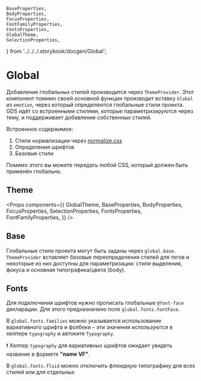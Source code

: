 
    BaseProperties,
    BodyProperties,
    FocusProperties,
    FontFamilyProperties,
    FontsProperties,
    GlobalTheme,
    SelectionProperties,
} from '../../../.storybook/docgen/Global';

<Meta title="Dev / Emotion / Global" />

# Global

Добавление глобальных стилей производится через `ThemeProvider`. Этот компонент помимо своей основной функции производит вставку `Global` из `emotion`, через который определяются глобальные стили проекта. GDS идёт со встроенными стилями, которые параметризируются через тему, и поддерживает добавление собственных стилей.

Встроенное содержимое:

1. Стили нормализации через [normalize.css](https://necolas.github.io/normalize.css/)
1. Определения шрифтов
1. Базовые стили

Помимо этого вы можете передать любой CSS, который должен быть применён глобально.

## Theme

<Props
    components={{
        GlobalTheme,
        BaseProperties,
        BodyProperties,
        FocusProperties,
        SelectionProperties,
        FontsProperties,
        FontFamilyProperties,
    }}
/>

## Base

Глобальные стили проекта могут быть заданы через `global.base`. `ThemeProvider` вставляет базовые переопределения стилей для тегов и некоторые из них доступны для параметризации: стили выделения, фокуса и основная типографика/цвета (body).

## Fonts

Для подключения шрифтов нужно прописать глобальные `@font-face` декларации. Для этого предназначено поле `global.fonts.fontFace`.

В `global.fonts.families` можно указывается использование вариативного шрифта и фолбеки – эти значения используются в хелпере `typography` и автоките `Typography`.

❗️ Хелпер `typography` для вариативных шрифтов ожидает увидеть название в формете **"name VF"**.

В `global.fonts.fluid` можно отключить флюидную типографику для всех стилей или для отдельных
